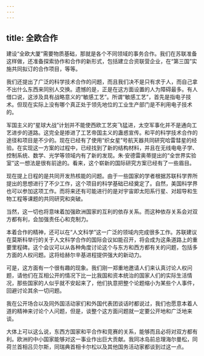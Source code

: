 ```yaml
---
---
---
```

title: 全欧合作
---

建设“全欧大厦”需要物质基础，那就是各个不同领域的事务合作。我们在苏联准备这样做，还准备探索协作和合作的新形式，包括建立合资联营企业，在“第三国”实施共同拟订的合作项目，等等。

我们还提出了广泛的科学技术合作的问题，而且我们决不是只有求于人，而自己拿不出什么东西来同别人交换。遗憾的是，正是在这方面设置的人为障碍最多。有人借口说，这涉及具有战略意义的“敏感工艺”。所谓“敏感工艺”，首先是指电子技术。但现在实际上没有哪个真正处于领先地位的工业生产部门是不利用电子技术的。

军国主义的“星球大战”计划并不能使西欧工艺突飞猛进，太空军事化并不是通向工艺进步的道路。这完全是掺进了工艺帝国主义的蛊惑宣传。和平的科学技术合作的途径和项目是不少的。现在已经有了使用“织女星”号航天器共同研究哈雷彗星的经验。在实现这一方案的过程中，已经找到了新的结构材料，并且在无线电电子学、控制系统、数学、光学等领域内有了新的发现。朱·安德雷奥蒂提出的“全世界实验室”这一想法是很有前途的。看来，这个崭新的国际研究方案已经有了一些眉目。

现在提上日程的是共同开发热核能的问题。由于一些国家的学者根据苏联科学界所提出的思想进行了不少工作，这个项目的科学基础已经奠定了。自然，美国科学界也可以参加这项工作。而将来还有可能进行的是对宇宙即太阳系行星、对超导和生物工程等课题的共同研究和突破。

当然，这一切也将意味着加强欧洲国家的互利的依存关系。而这种依存关系会对双方都有利，会加强责任心和克制力。

本着合作的精神，还可以在“人文科学”这一广泛的领域内完成很多工作。苏联建议在莫斯科举行的关于人文科学合作的国际会议如能召开，将会成为这条道路上的重要里程碑。这个会议可以从各种角度讨论这个与东方和西方都有关的问题，包括多方面的人权问题。这将给赫尔辛基进程提供强大的新动力。

可是，这方面有一个很有趣的现象。我们刚一郑重地邀请人们来认真讨论人权问题，请他们在互相公开的情况下比一比我国和资本统治的国家人们的实际生活情况，那些国家的人似乎就不安起来了，他们执意把整个论题缩小为某些个人事件，回避讨论其余一切问题。

我在公开场合以及同外国活动家们和外国代表团谈话时都说过，我们也愿意本着人道的精神来讨论个人问题，但是，谈整个这方面问题就一定要公开地和广泛地来谈。

大体上可以这么说，东西方国家和平合作和竞赛的关系，能够而且必将对双方都有利。欧洲的中小国家能够对这一事业作出巨大贡献。我同冰岛前总理海尔曼松，同荷兰首相吕贝尔斯，同瑞典首相卡尔松以及其他国务活动家都谈到过这一点。